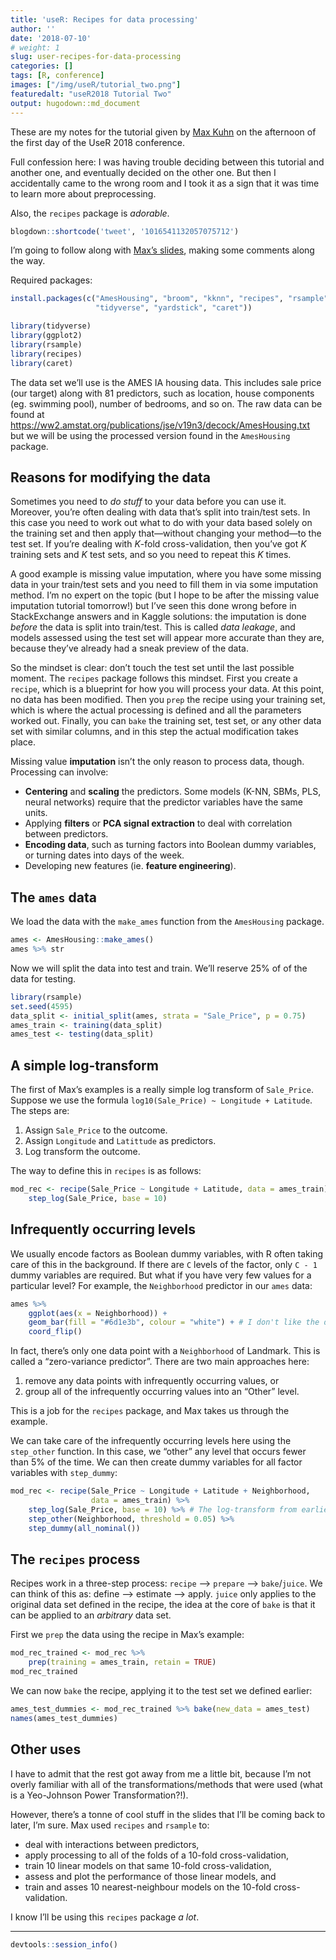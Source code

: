 ```yaml
---
title: 'useR: Recipes for data processing'
author: ''
date: '2018-07-10'
# weight: 1
slug: user-recipes-for-data-processing
categories: []
tags: [R, conference]
images: ["/img/useR/tutorial_two.png"]
featuredalt: "useR2018 Tutorial Two"
output: hugodown::md_document
---
```


These are my notes for the tutorial given by 
[Max Kuhn](https://twitter.com/topepos) on the afternoon of the first day of the
UseR 2018 conference. 

Full confession here: I was having trouble deciding between this tutorial 
and another one, and eventually decided on the other one. But then I 
accidentally came to the wrong room and I took it as a sign that it was time 
to learn more about preprocessing.

Also, the `recipes` package is *adorable*.

```r
blogdown::shortcode('tweet', '1016541132057075712')
```

I'm going to follow along with 
[Max's slides](https://github.com/topepo/user2018), making some comments along 
the way.

Required packages:

```r
install.packages(c("AmesHousing", "broom", "kknn", "recipes", "rsample",
                   "tidyverse", "yardstick", "caret"))
```

```r
library(tidyverse)
library(ggplot2)
library(rsample)
library(recipes)
library(caret)
```

The data set we'll use is the AMES IA housing data. This includes sale 
price (our target) along with 81 predictors, such as location, house 
components (eg. swimming pool), number of bedrooms, and so on. The raw data can
be found at [https://ww2.amstat.org/publications/jse/v19n3/decock/AmesHousing.txt](https://ww2.amstat.org/publications/jse/v19n3/decock/AmesHousing.txt) 
but we will be using the processed version found in the `AmesHousing` package.

## Reasons for modifying the data

Sometimes you need to *do stuff* to your data before you can use it. 
Moreover, you're often dealing with data that's split into train/test sets. In 
this case you need to work out what to do with your data based solely on the 
training set and then apply that---without changing your method---to the test 
set. If you're dealing with $K$-fold cross-validation, then you've got $K$ 
training sets and $K$ test sets, and so you need to repeat this $K$ times.

A good example is missing value imputation, where you have some missing data in
your train/test sets and you need to fill them in via some imputation method.
I'm no expert on the topic (but I hope to be after the missing value imputation
tutorial tomorrow!) but I've seen this done wrong before in StackExchange 
answers and in Kaggle solutions: the imputation is done *before* the data is
split into train/test. This is called *data leakage*, and models assessed using
the test set will appear more accurate than they are, because they've already
had a sneak preview of the data.

So the mindset is clear: don't touch the test set until the last possible 
moment. The `recipes` package follows this mindset. First you create a 
`recipe`, which is a blueprint for how you will process your data. At this 
point, no data has been modified. Then you `prep` the recipe using your
training set, which is where the actual processing is defined and all the 
parameters worked out. Finally, you can `bake` the training set, test set, or 
any other data set with similar columns, and in this step the actual 
modification takes place.

Missing value **imputation** isn't the only reason to process data, though.
Processing can involve:

* **Centering** and **scaling** the predictors. Some models (K-NN, SBMs, PLS, 
neural networks) require that the predictor variables have the same units. 
* Applying **filters** or **PCA signal extraction** to deal with correlation 
between predictors.
* **Encoding data**, such as turning factors into Boolean dummy variables, or
turning dates into days of the week.
* Developing new features (ie. **feature engineering**).

## The `ames` data

We load the data with the `make_ames` function from the `AmesHousing` package.

```r
ames <- AmesHousing::make_ames()
ames %>% str
```

Now we will split the data into test and train. We'll reserve 25% of of the 
data for testing.

```r
library(rsample)
set.seed(4595)
data_split <- initial_split(ames, strata = "Sale_Price", p = 0.75)
ames_train <- training(data_split)
ames_test <- testing(data_split)
```

## A simple log-transform

The first of Max's examples is a really simple log transform of `Sale_Price`.
Suppose we use the formula `log10(Sale_Price) ~ Longitude + Latitude`. 
The steps are:

1. Assign `Sale_Price` to the outcome.
1. Assign `Longitude` and `Latittude` as predictors.
1. Log transform the outcome.

The way to define this in `recipes` is as follows:

```r
mod_rec <- recipe(Sale_Price ~ Longitude + Latitude, data = ames_train) %>% 
    step_log(Sale_Price, base = 10)
```

## Infrequently occurring levels

We usually encode factors as Boolean dummy variables, with R often taking care 
of this in the background. If there are `C` levels of the factor, only `C - 1` 
dummy variables are required. But what if you have very few values for a 
particular level? For example, the `Neighborhood` predictor in our `ames` data:

```r
ames %>% 
    ggplot(aes(x = Neighborhood)) +
    geom_bar(fill = "#6d1e3b", colour = "white") + # I don't like the default grey
    coord_flip()
```

In fact, there's only one data point with a `Neighborhood` of Landmark. This is
called a "zero-variance predictor". There are two main approaches here:

1. remove any data points with infrequently occurring values, or
2. group all of the infrequently occurring values into an "Other" level.

This is a job for the `recipes` package, and Max takes us through the example.

We can take care of the infrequently occurring levels here using the 
`step_other` function. In this case, we "other" any level that occurs fewer 
than 5% of the time. We can then create dummy variables for all factor 
variables with `step_dummy`:

```r
mod_rec <- recipe(Sale_Price ~ Longitude + Latitude + Neighborhood, 
                  data = ames_train) %>% 
    step_log(Sale_Price, base = 10) %>% # The log-transform from earlier
    step_other(Neighborhood, threshold = 0.05) %>%
    step_dummy(all_nominal())
```

## The `recipes` process

Recipes work in a three-step process: `recipe` --> `prepare` --> `bake`/`juice`.
We can think of this as: define --> estimate --> apply. `juice` only applies to
the original data set defined in the recipe, the idea at the core of `bake` is
that it can be applied to an *arbitrary* data set.

First we `prep` the data using the recipe in Max's example:

```r
mod_rec_trained <- mod_rec %>% 
    prep(training = ames_train, retain = TRUE)
mod_rec_trained
```

We can now `bake` the recipe, applying it to the test set we defined earlier:

```r
ames_test_dummies <- mod_rec_trained %>% bake(new_data = ames_test)
names(ames_test_dummies)
```

## Other uses

I have to admit that the rest got away from me a little bit, because I'm not 
overly familiar with all of the transformations/methods that were used (what 
is a Yeo-Johnson Power Transformation?!).

However, there's a tonne of cool stuff in the slides that I'll be coming back 
to later, I'm sure. Max used `recipes` and `rsample` to:

* deal with interactions between predictors,
* apply processing to all of the folds of a 10-fold cross-validation,
* train 10 linear models on that same 10-fold cross-validation,
* assess and plot the performance of those linear models, and
* train and asses 10 nearest-neighbour models on the 10-fold cross-validation.

I know I'll be using this `recipes` package *a lot*.

***
```r
devtools::session_info()
```